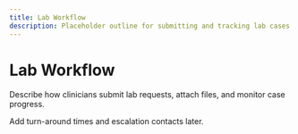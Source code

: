 ```yaml
---
title: Lab Workflow
description: Placeholder outline for submitting and tracking lab cases.
---
```


# Lab Workflow

Describe how clinicians submit lab requests, attach files, and monitor case progress.

Add turn-around times and escalation contacts later.
